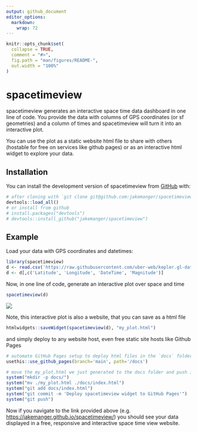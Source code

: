 ```yaml
---
output: github_document
editor_options: 
  markdown: 
    wrap: 72
---
```


<!-- README.md is generated from README.Rmd. Please edit that file -->

```r
knitr::opts_chunk$set(
  collapse = TRUE,
  comment = "#>",
  fig.path = "man/figures/README-",
  out.width = "100%"
)
```

# spacetimeview

<!-- badges: start -->

<!-- badges: end -->

spacetimeview generates an interactive space time data dashboard in one
line of code. You provide the data with columns of GPS coordinates (or
sf geometries) and a column of times and spacetimeview will turn it into
an interactive plot.

You can use the plot as a static website html file to share with others
(hostable for free on services like github pages) or as an interactive
html widget to explore your data.

## Installation

You can install the development version of spacetimeview from
[GitHub](https://github.com/) with:

```r
# after cloning with `git clone git@github.com:jakemanger/spacetimeview.git`
devtools::load_all()
# or install from github
# install.packages("devtools")
# devtools::install_github("jakemanger/spacetimeview")
```

## Example

Load your data with GPS coordinates and datetimes:

```r
library(spacetimeview)
d <- read.csv('https://raw.githubusercontent.com/uber-web/kepler.gl-data/master/earthquakes/data.csv')
d <- d[,c('Latitude', 'Longitude', 'DateTime', 'Magnitude')]
```

Now, in one line of code, generate an interactive plot over space and
time

```r
spacetimeview(d)
```
![](visualisation.gif)

Note, this interactive plot is also a website, that you can save as a
html file

```r
htmlwidgets::saveWidget(spacetimeview(d), "my_plot.html")
```

and simply deploy to any website host, even free static site hosts like
Github Pages

```r
# automate GitHub Pages setup to deploy html files in the `docs` folder
usethis::use_github_pages(branch='main', path='/docs')

# move the my_plot.html we just generated to the docs folder and push it to github
system("mkdir -p docs/")
system("mv ./my_plot.html ./docs/index.html")
system("git add docs/index.html")
system("git commit -m 'Deploy spacetimeview widget to GitHub Pages'")
system("git push")
```

Now if you navigate to the link provided above (e.g.
<https://jakemanger.github.io/spacetimeview/>) you should see your data
displayed in a free, responsive and interactive space time view website.
